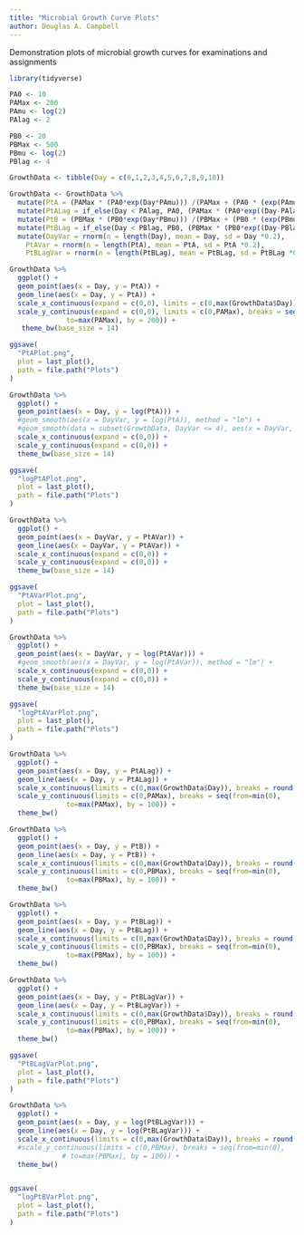 ```yaml
---
title: "Microbial Growth Curve Plots"
author: Douglas A. Campbell
---
```


Demonstration plots of microbial growth curves for examinations and assignments

```r
library(tidyverse)
```

```r
PA0 <- 10
PAMax <- 200
PAmu <- log(2)
PAlag <- 2

PB0 <- 20
PBMax <- 500
PBmu <- log(2)
PBlag <- 4

GrowthData <- tibble(Day = c(0,1,2,3,4,5,6,7,8,9,10))

GrowthData <- GrowthData %>%
  mutate(PtA = (PAMax * (PA0*exp(Day*PAmu))) /(PAMax + (PA0 * (exp(PAmu * Day) - 1)))) %>%
  mutate(PtALag = if_else(Day < PAlag, PA0, (PAMax * (PA0*exp((Day-PAlag)*PAmu))) /(PAMax + (PA0 * (exp(PAmu * (Day-PAlag)) - 1))))) %>%
  mutate(PtB = (PBMax * (PB0*exp(Day*PBmu))) /(PBMax + (PB0 * (exp(PBmu * Day) - 1)))) %>%
  mutate(PtBLag = if_else(Day < PBlag, PB0, (PBMax * (PB0*exp((Day-PBlag)*PBmu))) /(PBMax + (PB0 * (exp(PBmu * (Day-PBlag)) - 1))))) |>
  mutate(DayVar = rnorm(n = length(Day), mean = Day, sd = Day *0.2),
    PtAVar = rnorm(n = length(PtA), mean = PtA, sd = PtA *0.2),
    PtBLagVar = rnorm(n = length(PtBLag), mean = PtBLag, sd = PtBLag *0.1))
```

```r
GrowthData %>%
  ggplot() +
  geom_point(aes(x = Day, y = PtA)) +
  geom_line(aes(x = Day, y = PtA)) +
  scale_x_continuous(expand = c(0,0), limits = c(0,max(GrowthData$Day)), breaks = round(seq(0,10))) +
  scale_y_continuous(expand = c(0,0), limits = c(0,PAMax), breaks = seq(from=min(0),
              to=max(PAMax), by = 200)) + 
   theme_bw(base_size = 14)

ggsave(
  "PtAPlot.png",
  plot = last_plot(),
  path = file.path("Plots")
)

GrowthData %>%
  ggplot() +
  geom_point(aes(x = Day, y = log(PtA))) +
  #geom_smooth(aes(x = DayVar, y = log(PtA)), method = "lm") +
  #geom_smooth(data = subset(GrowthData, DayVar <= 4), aes(x = DayVar, y = log(PtA)), method = "lm") +
  scale_x_continuous(expand = c(0,0)) +
  scale_y_continuous(expand = c(0,0)) + 
  theme_bw(base_size = 14)

ggsave(
  "logPtAPlot.png",
  plot = last_plot(),
  path = file.path("Plots")
)

GrowthData %>%
  ggplot() +
  geom_point(aes(x = DayVar, y = PtAVar)) +
  geom_line(aes(x = DayVar, y = PtAVar)) +
  scale_x_continuous(expand = c(0,0)) +
  scale_y_continuous(expand = c(0,0)) + 
  theme_bw(base_size = 14)

ggsave(
  "PtAVarPlot.png",
  plot = last_plot(),
  path = file.path("Plots")
)

GrowthData %>%
  ggplot() +
  geom_point(aes(x = DayVar, y = log(PtAVar))) +
  #geom_smooth(aes(x = DayVar, y = log(PtAVar)), method = "lm") +
  scale_x_continuous(expand = c(0,0)) +
  scale_y_continuous(expand = c(0,0)) + 
  theme_bw(base_size = 14)

ggsave(
  "logPtAVarPlot.png",
  plot = last_plot(),
  path = file.path("Plots")
)
```



```r
GrowthData %>%
  ggplot() +
  geom_point(aes(x = Day, y = PtALag)) +
  geom_line(aes(x = Day, y = PtALag)) +
  scale_x_continuous(limits = c(0,max(GrowthData$Day)), breaks = round(seq(0,10))) +
  scale_y_continuous(limits = c(0,PAMax), breaks = seq(from=min(0),
              to=max(PAMax), by = 100)) + 
  theme_bw()

```


```r
GrowthData %>%
  ggplot() +
  geom_point(aes(x = Day, y = PtB)) +
  geom_line(aes(x = Day, y = PtB)) +
  scale_x_continuous(limits = c(0,max(GrowthData$Day)), breaks = round(seq(0,10))) +
  scale_y_continuous(limits = c(0,PBMax), breaks = seq(from=min(0),
              to=max(PBMax), by = 100)) + 
  theme_bw()

```

```r
GrowthData %>%
  ggplot() +
  geom_point(aes(x = Day, y = PtBLag)) +
  geom_line(aes(x = Day, y = PtBLag)) +
  scale_x_continuous(limits = c(0,max(GrowthData$Day)), breaks = round(seq(0,10))) +
  scale_y_continuous(limits = c(0,PBMax), breaks = seq(from=min(0),
              to=max(PBMax), by = 100)) + 
  theme_bw()

```


```r
GrowthData %>%
  ggplot() +
  geom_point(aes(x = Day, y = PtBLagVar)) +
  geom_line(aes(x = Day, y = PtBLagVar)) +
  scale_x_continuous(limits = c(0,max(GrowthData$Day)), breaks = round(seq(0,10))) +
  scale_y_continuous(limits = c(0,PBMax), breaks = seq(from=min(0),
              to=max(PBMax), by = 100)) + 
  theme_bw()

ggsave(
  "PtBLagVarPlot.png",
  plot = last_plot(),
  path = file.path("Plots")
)

```


```r
GrowthData %>%
  ggplot() +
  geom_point(aes(x = Day, y = log(PtBLagVar))) +
  geom_line(aes(x = Day, y = log(PtBLagVar))) +
  scale_x_continuous(limits = c(0,max(GrowthData$Day)), breaks = round(seq(0,10))) +
  #scale_y_continuous(limits = c(0,PBMax), breaks = seq(from=min(0),
             # to=max(PBMax), by = 100)) + 
  theme_bw()


ggsave(
  "logPtBVarPlot.png",
  plot = last_plot(),
  path = file.path("Plots")
)
```